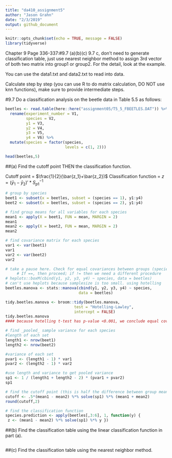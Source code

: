 ```yaml
---
title: "da410_assignment5"
author: "Jason Grahn"
date: "2/3/2019"
output: github_document
---
```


```r
knitr::opts_chunk$set(echo = TRUE, message = FALSE)
library(tidyverse)
```

Chapter 9  Page 336-337:#9.7 (a)(b)(c)
9.7 c, don't need to generate classification table, just use nearest neighbor method to assign 3rd vector of both two matrix into group1 or group2. For the detail, look at the example.

You can use the data1.txt and data2.txt to read into data.

Calculate step by step (you can use R to do matrix calculation, DO NOT use knn functions), make sure to provide intermediate steps. 

#9.7 Do a classification analysis on the beetle data in Table 5.5 as follows:
```r
beetles <- read.table(here::here("assignment05/T5_5_FBEETLES.DAT")) %>% 
  rename(experiment_number = V1,
         species = V2,
         y1 = V3,
         y2 = V4,
         y3 = V5,
         y4 = V6) %>% 
  mutate(species = factor(species, 
                          levels = c(1, 2)))

head(beetles,5)
```


##(a) Find the cutoff point THEN the classification function. 

Cutoff point = $\frac{1}{2}(\bar{z_1}+\bar{z_2})$
Classification function = $z = (\bar{y}_1 - \bar{y}_2)' * S^{-1}_{p1}$
```r
# group by species
beet1 <- subset(x = beetles, subset = (species == 1), y1:y4)
beet2 <- subset(x = beetles, subset = (species == 2), y1:y4)

# find group means for all variables for each species
mean1 <- apply(X = beet1, FUN = mean, MARGIN = 2)
mean1
mean2 <- apply(X = beet2, FUN = mean, MARGIN = 2)
mean2

# find covariance matrix for each species
var1 <- var(beet1)
var1
var2 <- var(beet2)
var2

# take a pause here. Check for equal covariances between groups (species)
     # If ==, then proceed; if != then we need a different procedure
# heplots::boxM(cbind(y1, y2, y3, y4) ~ species, data = beetles)
# can't use heplots because samplesize is too small. using hotelling 
beetles.manova <- stats::manova(cbind(y1, y2, y3, y4) ~ species, 
                                data = beetles)

tidy.beetles.manova <- broom::tidy(beetles.manova, 
                              test = "Hotelling-Lawley",
                              intercept = FALSE)
tidy.beetles.manova 
#### because hotelling t-test has p-value <0.001, we conclude equal covariance
```

```r
# find _pooled_ sample variance for each species
#length of each set
length1 <- nrow(beet1)
length2 <- nrow(beet2)

#variance of each set
pvar1 <- (length1 - 1) * var1
pvar2 <- (length2 - 1) * var2 

#use length and variance to get pooled variance
sp1 <- 1 / (length1 + length2 - 2) * (pvar1 + pvar2)
sp1

# find the cutoff point (this is half the difference between group means) 
cutoff <- .5*(mean1 - mean2) %*% solve(sp1) %*% (mean1 + mean2)
round(cutoff,2)
```

```r
# find the classification function
species.prediction <- apply(beetles[,3:6], 1, function(y) {
 z <- (mean1 - mean2) %*% solve(sp1) %*% y })
``` 

##(b) Find the classification table using the linear classification function in part (a).
```r

```

##(c) Find the classification table using the nearest neighbor method.
```r

```

